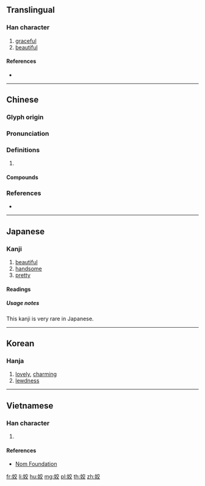 {{character info/new}}
==Translingual==

===Han character===
{{Han char|rn=38|rad=女|as=06|sn=9|four=40448|canj=VYCK|ids=⿰女交}}

# [[graceful]]
# [[beautiful]]

====References====
* {{Han ref|kx=0260.060|dkj=06214|dj=0526.060|hdz=21047.050|uh=59E3|ud=23011|bh=ABBB|bd=43963}}

----

==Chinese==
{{zh-forms}}

===Glyph origin===
{{Han etym}}

===Pronunciation===
{{zh-pron
|m=jiāo
|c=gaau2,haau4
|mc=y
|oc=y
|cat=
}}

===Definitions===
{{zh-hanzi}}

# {{rfdef|zh}}

====Compounds====
{{zh-der|夸姣|姣好|姣媚|姣美|姣麗|娥姣}}

===References===
* {{R:yue:Hanzi}}

----

==Japanese==

===Kanji===
{{ja-kanji|grade=|rs=女06}}

# [[beautiful]]
# [[handsome]]
# [[pretty]]

====Readings====
{{ja-readings
|goon=[[きょう]] (kyō)
|kanon=[[こう]] (kō)
|kun=[[みめよい|みめよ.い]] ([[姣い]], mimeyo.i), [[うつくしい|うつく.しい]] ([[姣しい]], utsuku.shii), [[いさぎよい|いさぎよ.い]] ([[姣い]], isagiyo.i)
}}

=====Usage notes=====
This kanji is very rare in Japanese.

----

==Korean==

===Hanja===
{{ko-hanja|hangeul=교|rv=gyo|mr=kyo}}

# [[lovely]], [[charming]]
# [[lewdness]]

----

==Vietnamese==

===Han character===
{{vi-hantu|[[giảo]]|rs=女06}}

# {{defn|lang=vi|sort=女06}}

====References====
* [http://nomfoundation.org/common/nom_details.php?codepoint=59e3 Nom Foundation]

[[fr:姣]]
[[li:姣]]
[[hu:姣]]
[[mg:姣]]
[[pl:姣]]
[[th:姣]]
[[zh:姣]]